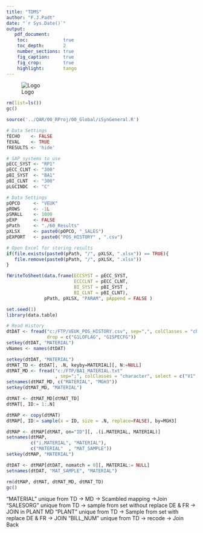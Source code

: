 ```yaml
---
title: "TDMS"
author: "F.J.Padt"
date: "`r Sys.Date()`"
output: 
   pdf_document:
    toc:             true
    toc_depth:       2
    number_sections: true
    fig_caption:     true
    fig_crop:        true
    highlight:       tango    
---
```


\newpage
![Logo](http://www.grandvision.com/img/logoGV.png) 

```r

rm(list=ls())
gc()

source('../QAR/00_RProj/00_Global/iSynGeneral.R')

# Data Settings
fECHO    <- FALSE
fEVAL    <- TRUE
fRESULTS <- 'hide' 

# SAP systems to use
pECC_SYST <- "RP1"
pECC_CLNT <- "300"
pBI_SYST  <- "BA1" 
pBI_CLNT  <- "300"
pLGCINDC  <- "C"

# Data Settings
pOPCO     <- "VEUK"
pROWS     <- -1L
pSMALL    <- 1000
pEXP      <- FALSE
pPath     <- "./60_Results"  
pXLSX     <- paste0(pOPCO, "_SALES") 
pEXPORT   <- paste0("POS_HISTORY" , ".csv") 

# Open Excel for storing results
if(file.exists(paste0(pPath, "/", pXLSX, ".xlsx")) == TRUE){
   file.remove(paste0(pPath, "/", pXLSX, ".xlsx"))
}

fWriteToSheet(data.frame(ECCSYST = pECC_SYST, 
                         ECCCLNT = pECC_CLNT,
                         BI_SYST = pBI_SYST ,
                         BI_CLNT = pBI_CLNT), 
              pPath, pXLSX, "PARAM", pAppend = FALSE )
```

```r
set.seed(1)
library(data.table)

# Read History
dtDAT <- fread("c:/FTP/VEUK_POS_HISTORY.csv", sep=",", colClasses = "character", 
               drop = c("G1LOFLAG", "G1SPECFG"))
setkey(dtDAT, "MATERIAL")
vNames <- names(dtDAT)

setkey(dtDAT, "MATERIAL")
dtMAT_TD <- dtDAT[, .N, keyby=MATERIAL][, N:=NULL]
dtMAT_MD <- fread("c:/FTP/BA1_MATERIAL.txt"
                  , sep=";", colClasses = "character", select = c("V1", "V49"))
setnames(dtMAT_MD, c("MATERIAL", "MGH3"))
setkey(dtMAT_MD, "MATERIAL")

dtMAT <- dtMAT_MD[dtMAT_TD]
dtMAT[, ID:= 1:.N]

dtMAP <- copy(dtMAT)
dtMAP[, ID:= sample(x = ID, size = .N, replace=FALSE), by=MGH3]

dtMAP <- dtMAP[dtMAT, on="ID"][, .(i.MATERIAL, MATERIAL)]
setnames(dtMAP, 
         c("i.MATERIAL", "MATERIAL"),
         c("MATERIAL"  , "MAT_SAMPLE"))
setkey(dtMAP, "MATERIAL")

dtDAT <- dtMAP[dtDAT, nomatch = 0][, MATERIAL:= NULL]
setnames(dtDAT, "MAT_SAMPLE", "MATERIAL")

rm(dtMAP, dtMAT, dtMAT_MD, dtMAT_TD)
gc()
```

"MATERIAL" unique from TD -> MD -> Scambled mapping ->Join
"SALESORG" unique from TD ->       sample from set without replace DE & FR -> JOIN in PLANT MD
"PLANT"    unique from TD ->       Sample from set with    replace DE & FR -> JOIN
"BILL_NUM" unique from TD ->       recode                                  -> Join Back

